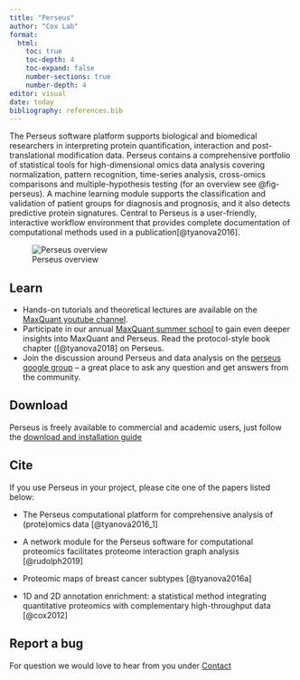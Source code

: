 ```yaml
---
title: "Perseus"
author: "Cox Lab"
format: 
  html:
    toc: true
    toc-depth: 4
    toc-expand: false
    number-sections: true
    number-depth: 4
editor: visual
date: today
bibliography: references.bib
---
```


The Perseus software platform supports biological and biomedical researchers in interpreting protein quantification, interaction and post-translational modification data. Perseus contains a comprehensive portfolio of statistical tools for high-dimensional omics data analysis covering normalization, pattern recognition, time-series analysis, cross-omics comparisons and multiple-hypothesis testing (for an overview see @fig-perseus). A machine learning module supports the classification and validation of patient groups for diagnosis and prognosis, and it also detects predictive protein signatures. Central to Perseus is a user-friendly, interactive workflow environment that provides complete documentation of computational methods used in a publication[@tyanova2016].

![Perseus overview](Figures/perseus_figure1.jpg){#fig-perseus}

## Learn

-   Hands-on tutorials and theoretical lectures are available on the [MaxQuant youtube channel](https://www.youtube.com/channel/UCKYzYTm1cnmc0CFAMhxDO8w).
-   Participate in our annual [MaxQuant summer school](http://summerschool.maxquant.de) to gain even deeper insights into MaxQuant and Perseus. Read the protocol-style book chapter ([@tyanova2018] on Perseus.
-   Join the discussion around Perseus and data analysis on the [perseus google group](https://groups.google.com/g/perseus-list) -- a great place to ask any question and get answers from the community.

## Download

Perseus is freely available to commercial and academic users, just follow the [download and installation guide](perseus_download_guide.html)

## Cite

If you use Perseus in your project, please cite one of the papers listed below:

-   The Perseus computational platform for comprehensive analysis of (prote)omics data [@tyanova2016_1]

-   A network module for the Perseus software for computational proteomics facilitates proteome interaction graph analysis [@rudolph2019]

-   Proteomic maps of breast cancer subtypes [@tyanova2016a]

-   1D and 2D annotation enrichment: a statistical method integrating quantitative proteomics with complementary high-throughput data [@cox2012]

## Report a bug

For question we would love to hear from you under [Contact](contact.html)

